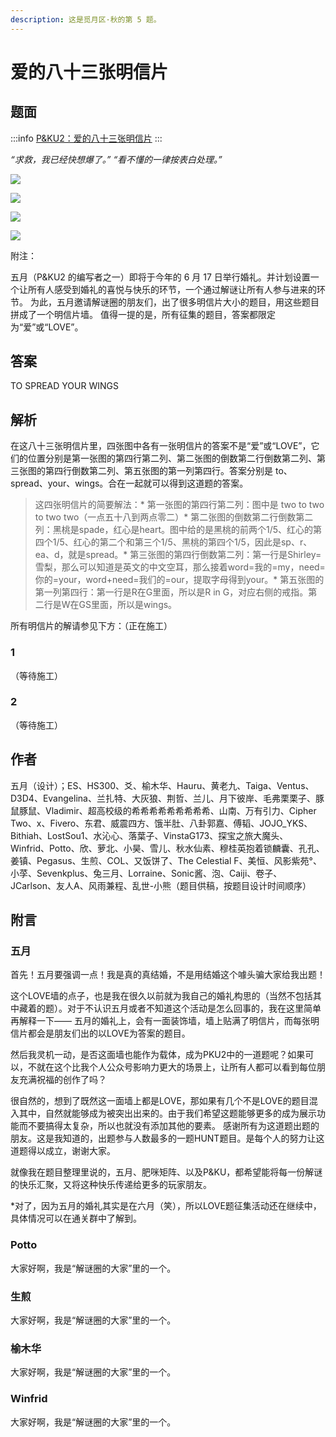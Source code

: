 ```yaml
---
description: 这是觅月区·秋的第 5 题。
---
```


# 爱的八十三张明信片

## 题面
:::info
[P\&KU2：爱的八十三张明信片](https://pnku2.pkupuzzle.art/#/game/miyue/autumn\_04)
:::

_“求救，我已经快想爆了。”_
_“看不懂的一律按表白处理。”_

![](./12-ai-de-ba-shi-san-zhang-ming-xin-pian.assets/image_1.webp)

![](./12-ai-de-ba-shi-san-zhang-ming-xin-pian.assets/image_2.webp)

![](./12-ai-de-ba-shi-san-zhang-ming-xin-pian.assets/image_3.webp)

![](./12-ai-de-ba-shi-san-zhang-ming-xin-pian.assets/image_4.webp)

附注：

五月（P\&KU2 的编写者之一）即将于今年的 6 月 17 日举行婚礼。并计划设置一个让所有人感受到婚礼的喜悦与快乐的环节，一个通过解谜让所有人参与进来的环节。
为此，五月邀请解谜圈的朋友们，出了很多明信片大小的题目，用这些题目拼成了一个明信片墙。
值得一提的是，所有征集的题目，答案都限定为“爱”或“LOVE”。

## 答案

TO SPREAD YOUR WINGS

## 解析

在这八十三张明信片里，四张图中各有一张明信片的答案不是“爱”或“LOVE”，它们的位置分别是第一张图的第四行第二列、第二张图的倒数第二行倒数第二列、第三张图的第四行倒数第二列、第五张图的第一列第四行。答案分别是 to、spread、your、wings。合在一起就可以得到这道题的答案。

> 这四张明信片的简要解法：* 第一张图的第四行第二列：图中是 two to two to two two（一点五十八到两点零二）* 第二张图的倒数第二行倒数第二列：黑桃是spade，红心是heart。图中给的是黑桃的前两个1/5、红心的第四个1/5、红心的第二个和第三个1/5、黑桃的第四个1/5，因此是sp、r、ea、d，就是spread。* 第三张图的第四行倒数第二列：第一行是Shirley=雪梨，那么可以知道是英文的中文空耳，那么接着word=我的=my，need=你的=your，word+need=我们的=our，提取字母得到your。* 第五张图的第一列第四行：第一行是R在G里面，所以是R in G，对应右侧的戒指。第二行是W在GS里面，所以是wings。

所有明信片的解请参见下方：（正在施工）

### 1

（等待施工）

### 2

（等待施工）

## 作者

五月（设计）；ES、HS300、爻、榆木华、Hauru、黄老九、Taiga、Ventus、D3D4、Evangelina、兰扎特、大灰狼、荆哲、兰儿、月下彼岸、毛弗栗栗子、豚鼠豚鼠、Vladimir、超高校级的希希希希希希希希希、山南、万有引力、Cipher Two、x、Fivero、东君、威震四方、饿半肚、八卦郭嘉、傅韬、JOJO\_YKS、Bithiah、LostSou1、水沁心、落葉子、VinstaG173、探宝之旅大魔头、Winfrid、Potto、欣、萝北、小昊、雪儿、秋水仙素、穆桂英抱着锁麟囊、孔孔、姜镇、Pegasus、生煎、COL、又饭饼了、The Celestial F、美恒、风影紫苑°、小莩、Sevenkplus、兔三月、Lorraine、Sonic酱、泡、Caiji、卷子、JCarlson、友人A、风雨兼程、乱世-小熊（题目供稿，按题目设计时间顺序）

## 附言

### 五月

首先！五月要强调一点！我是真的真结婚，不是用结婚这个噱头骗大家给我出题！

这个LOVE墙的点子，也是我在很久以前就为我自己的婚礼构思的（当然不包括其中藏着的题）。对于不认识五月或者不知道这个活动是怎么回事的，我在这里简单再解释一下—— 五月的婚礼上，会有一面装饰墙，墙上贴满了明信片，而每张明信片都会是朋友们出的以LOVE为答案的题目。

然后我灵机一动，是否这面墙也能作为载体，成为PKU2中的一道题呢？如果可以，不就在这个比我个人公众号影响力更大的场景上，让所有人都可以看到每位朋友充满祝福的创作了吗？

很自然的，想到了既然这一面墙上都是LOVE，那如果有几个不是LOVE的题目混入其中，自然就能够成为被突出出来的。由于我们希望这题能够更多的成为展示功能而不要搞得太复杂，所以也就没有添加其他的要素。 感谢所有为这道题出题的朋友。这是我知道的，出题参与人数最多的一题HUNT题目。是每个人的努力让这道题得以成立，谢谢大家。

就像我在题目整理里说的，五月、肥咪矩阵、以及P\&KU，都希望能将每一份解谜的快乐汇聚，又将这种快乐传递给更多的玩家朋友。

\*对了，因为五月的婚礼其实是在六月（笑），所以LOVE题征集活动还在继续中，具体情况可以在通关群中了解到。

### Potto

大家好啊，我是“解谜圈的大家”里的一个。

### 生煎

大家好啊，我是“解谜圈的大家”里的一个。

### 榆木华

大家好啊，我是“解谜圈的大家”里的一个。

### Winfrid

大家好啊，我是“解谜圈的大家”里的一个。

